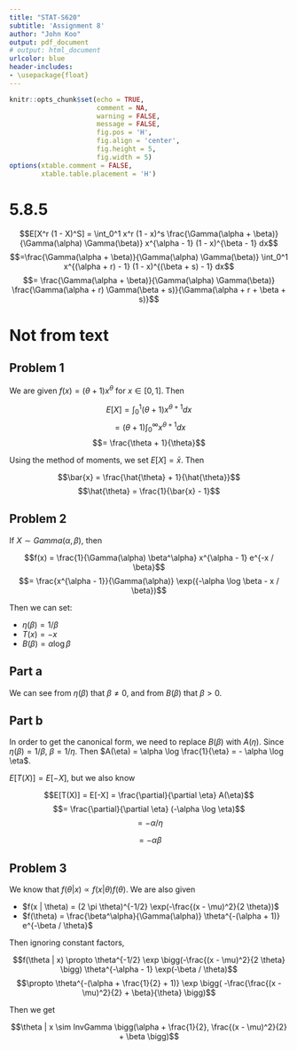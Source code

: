 ```yaml
---
title: "STAT-S620"
subtitle: 'Assignment 8'
author: "John Koo"
output: pdf_document
# output: html_document
urlcolor: blue
header-includes:
- \usepackage{float}
---
```


```r
knitr::opts_chunk$set(echo = TRUE, 
                      comment = NA, 
                      warning = FALSE, 
                      message = FALSE, 
                      fig.pos = 'H', 
                      fig.align = 'center', 
                      fig.height = 5, 
                      fig.width = 5)
options(xtable.comment = FALSE, 
        xtable.table.placement = 'H')
```

# 5.8.5

$$E[X^r (1 - X)^S] = 
\int_0^1 x^r (1 - x)^s 
\frac{\Gamma(\alpha + \beta)}{\Gamma(\alpha) \Gamma(\beta)}
x^{\alpha - 1} (1 - x)^{\beta - 1} dx$$
$$=\frac{\Gamma(\alpha + \beta)}{\Gamma(\alpha) \Gamma(\beta)} 
\int_0^1 x^{(\alpha + r) - 1} (1 - x)^{(\beta + s) - 1} dx$$
$$= \frac{\Gamma(\alpha + \beta)}{\Gamma(\alpha) \Gamma(\beta)}
\frac{\Gamma(\alpha + r) \Gamma(\beta + s)}{\Gamma(\alpha + r + \beta + s)}$$

# Not from text

## Problem 1

We are given $f(x) = (\theta + 1) x^\theta$ for $x \in [0, 1]$. Then 

$$E[X] = \int_0^1 (\theta + 1) x^{\theta + 1} dx$$
$$= (\theta + 1) \int_0^\infty x^{\theta + 1} dx$$
$$= \frac{\theta + 1}{\theta}$$

Using the method of moments, we set $E[X] = \bar{x}$. Then 

$$\bar{x} = \frac{\hat{\theta} + 1}{\hat{\theta}}$$
$$\hat{\theta} = \frac{1}{\bar{x} - 1}$$

## Problem 2

If $X \sim Gamma(\alpha, \beta)$, then 

$$f(x) = \frac{1}{\Gamma(\alpha) \beta^\alpha} x^{\alpha - 1} e^{-x / \beta}$$
$$= \frac{x^{\alpha - 1}}{\Gamma(\alpha)} \exp({-\alpha \log \beta - x / \beta})$$

Then we can set:

* $\eta(\beta) = 1 / \beta$
* $T(x) = -x$
* $B(\beta) = \alpha \log \beta$

## Part a

We can see from $\eta(\beta)$ that $\beta \neq 0$, and from $B(\beta)$ that 
$\beta > 0$.

## Part b

In order to get the canonical form, we need to replace $B(\beta)$ with 
$A(\eta)$. Since $\eta(\beta) = 1 / \beta$, $\beta = 1 / \eta$. Then 
$A(\eta) = \alpha \log \frac{1}{\eta} = - \alpha \log \eta$. 

$E[T(X)] = E[-X]$, but we also know

$$E[T(X)] = E[-X] = \frac{\partial}{\partial \eta} A(\eta)$$
$$= \frac{\partial}{\partial \eta} (-\alpha \log \eta)$$
$$= -\alpha / \eta$$

$$= -\alpha \beta$$

## Problem 3

We know that $f(\theta | x) \propto f(x | \theta) f(\theta)$. We are also 
given

* $f(x | \theta) = (2 \pi \theta)^{-1/2} \exp(-\frac{(x - \mu)^2}{2 \theta})$
* $f(\theta) = 
\frac{\beta^\alpha}{\Gamma(\alpha)} \theta^{-(\alpha + 1)} e^{-\beta / \theta}$

Then ignoring constant factors,

$$f(\theta | x) \propto \theta^{-1/2} 
\exp \bigg(-\frac{(x - \mu)^2}{2 \theta} \bigg) 
\theta^{-\alpha - 1} \exp(-\beta / \theta)$$
$$\propto \theta^{-(\alpha + \frac{1}{2} + 1)} 
\exp \bigg( -\frac{\frac{(x - \mu)^2}{2} + \beta}{\theta} \bigg)$$

Then we get

$$\theta | x \sim 
InvGamma \bigg(\alpha + \frac{1}{2}, \frac{(x - \mu)^2}{2} + \beta \bigg)$$